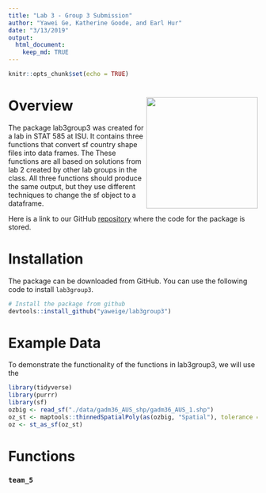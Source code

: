 ```yaml
---
title: "Lab 3 - Group 3 Submission"
author: "Yawei Ge, Katherine Goode, and Earl Hur"
date: "3/13/2019"
output: 
  html_document:
    keep_md: TRUE
---
```


```r
knitr::opts_chunk$set(echo = TRUE)
```

# Overview <img align="right" width="225" height="225" src="./data-raw/sticker.png">

The package lab3group3 was created for a lab in STAT 585 at ISU. It contains three functions that convert sf country shape files into data frames. The  These functions are all based on solutions from lab 2 created by other lab groups in the class. All three functions should produce the same output, but they use different techniques to change the sf object to a dataframe.

Here is a link to our GitHub [repository](https://github.com/yaweige/lab3group3) where the code for the package is stored.

# Installation

The package can be downloaded from GitHub. You can use the following code to install `lab3group3`.

```r
# Install the package from github
devtools::install_github("yaweige/lab3group3")
```

# Example Data

To demonstrate the functionality of the functions in lab3group3, we will use the 

```r
library(tidyverse)
library(purrr)
library(sf)
ozbig <- read_sf("./data/gadm36_AUS_shp/gadm36_AUS_1.shp")
oz_st <- maptools::thinnedSpatialPoly(as(ozbig, "Spatial"), tolerance = 0.1, minarea = 0.001, topologyPreserve = TRUE)
oz <- st_as_sf(oz_st)
```

# Functions

### `team_5`
